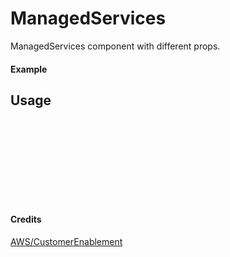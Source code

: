 
<Meta of={ManagedServices} title="AWS/CustomerEnablement/ManagedServices" />

# ManagedServices

ManagedServices component with different props.

#### Example

<Canvas of={ManagedServices.Primary} />

## Usage

```ts
import { ManagedServices } from "yadl-ui";

const Example = () => {
  return (
      <ManagedServices />
  );
};

export default Example;
```

#### Credits
[AWS/CustomerEnablement](https://aws-icons.com/)
